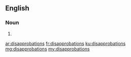 ==English==

===Noun===
{{head|en|plural}}

# {{plural of|disapprobation|lang=en}}

[[ar:disapprobations]]
[[fr:disapprobations]]
[[ku:disapprobations]]
[[mg:disapprobations]]
[[my:disapprobations]]